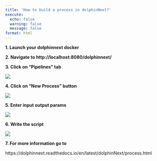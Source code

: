 ```yaml
---
title: 'How to build a process in dolphinNext?'
execute:
  echo: false
  warning: false
  message: false
format: html
---
```


**1. Launch your dolphinnext docker**

**2. Navigate to http://localhost:8080/dolphinnext/**

**3. Click on "Pipelines" tab**

![](https://ajeuwbhvhr.cloudimg.io/colony-recorder.s3.amazonaws.com/files/2023-08-13/e2018c56-2f78-4b7c-a534-afaf96d67fc0/user_cropped_screenshot.jpeg?tl_px=0,0&br_px=1075,600&force_format=png&width=560.0&wat_scale=50&wat=1&wat_opacity=0.7&wat_gravity=northwest&wat_url=https://colony-recorder.s3.us-west-1.amazonaws.com/images/watermarks/FB923C_standard.png&wat_pad=157,-1)

**4. Click on "New Process" button**

![](https://ajeuwbhvhr.cloudimg.io/colony-recorder.s3.amazonaws.com/files/2023-08-10/13447b2b-a5fb-44cf-9abd-b7b7acf23d94/user_cropped_screenshot.jpeg?tl_px=0,0&br_px=1075,600&force_format=png&width=560.0&wat_scale=50&wat=1&wat_opacity=0.7&wat_gravity=northwest&wat_url=https://colony-recorder.s3.us-west-1.amazonaws.com/images/watermarks/FB923C_standard.png&wat_pad=33,101)

**5. Enter input output params**

![](https://ajeuwbhvhr.cloudimg.io/colony-recorder.s3.amazonaws.com/files/2023-08-10/20f12c2f-e4ac-46a5-819d-8f80a75b165b/ascreenshot.jpeg?tl_px=0,301&br_px=1075,902&force_format=png&width=560.0&wat_scale=50&wat=1&wat_opacity=0.7&wat_gravity=northwest&wat_url=https://colony-recorder.s3.us-west-1.amazonaws.com/images/watermarks/FB923C_standard.png&wat_pad=65,143)

**6. Write the script**

![](https://ajeuwbhvhr.cloudimg.io/colony-recorder.s3.amazonaws.com/files/2023-08-10/8e35b6f5-ab89-4ea2-b260-5ff8e6c68298/ascreenshot.jpeg?tl_px=0,191&br_px=1075,792&force_format=png&width=560.0&wat_scale=50&wat=1&wat_opacity=0.7&wat_gravity=northwest&wat_url=https://colony-recorder.s3.us-west-1.amazonaws.com/images/watermarks/FB923C_standard.png&wat_pad=78,138)

**7. For more information go to**

https://dolphinnext.readthedocs.io/en/latest/dolphinNext/process.html 
